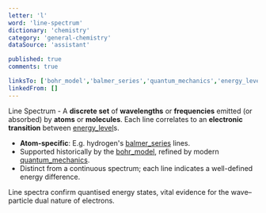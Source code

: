 ```yaml
---
letter: 'l'
word: 'line-spectrum'
dictionary: 'chemistry'
category: 'general-chemistry'
dataSource: 'assistant'

published: true
comments: true

linksTo: ['bohr_model','balmer_series','quantum_mechanics','energy_level']
linkedFrom: []
---
```


<a id="line_spectrum">Line Spectrum</a> - A **discrete set** of **wavelengths** or **frequencies** emitted (or absorbed) by **atoms** or **molecules**. Each line correlates to an **electronic transition** between [energy_level](#energy_level)s.

- **Atom-specific**: E.g. hydrogen's [balmer_series](#balmer_series) lines.
- Supported historically by the [bohr_model](#bohr_model), refined by modern [quantum_mechanics](#quantum_mechanics).
- Distinct from a continuous spectrum; each line indicates a well-defined energy difference.

<Alert type='note'>
Line spectra confirm quantised energy states, vital evidence for the wave–particle dual nature of electrons.
</Alert>
